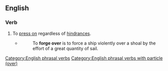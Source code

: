 ==English==

===Verb===
{{en-verb|forges over|forging over|forged over}}

# {{lb|en|nautical}} To [[press on]] regardless of [[hindrance]]s.
#* {{rfdate|en|and other bibliographic particulars}} {{w|William Falconer}}
#*: To '''forge over''' is to force a ship violently over a shoal by the effort of a great quantity of sail.

[[Category:English phrasal verbs]]
[[Category:English phrasal verbs with particle (over)]]